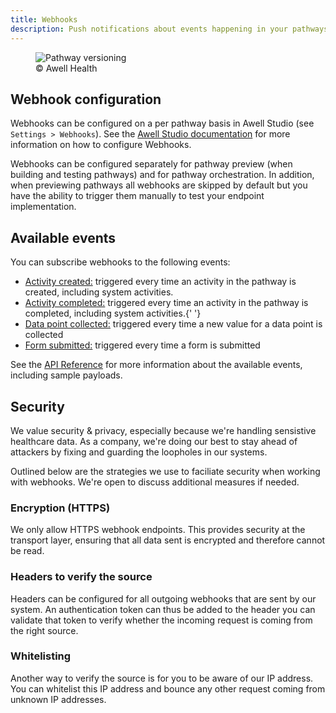 ```yaml
---
title: Webhooks
description: Push notifications about events happening in your pathways.
---
```


<figure className="w-full flex flex-col justify-center text-center">
  <img
    src="https://res.cloudinary.com/da7x4rzl4/image/upload/v1651756063/Developer%20portal/Webhooks_diagram.png"
    alt="Pathway versioning"
    className="w-full sm:w-10/12 mx-auto"
  />
  <figcaption className="dark:text-slate-400 pt-1">© Awell Health</figcaption>
</figure>

## Webhook configuration

Webhooks can be configured on a per pathway basis in Awell Studio (see `Settings > Webhooks`). See the <a href="https://help.awellhealth.com/en/" target="_blank">Awell Studio documentation</a> for more information on how to configure Webhooks.

Webhooks can be configured separately for pathway preview (when building and testing pathways) and for pathway orchestration. In addition, when previewing pathways all webhooks are skipped by default but you have the ability to trigger them manually to test your endpoint implementation.

## Available events

You can subscribe webhooks to the following events:

- <u>Activity created:</u> triggered every time an activity in the pathway is created,
  including system activities.
- <u>Activity completed:</u> triggered every time an activity in the pathway is completed,
  including system activities.{' '}
- <u>Data point collected:</u> triggered every time a new value for a data point
  is collected
- <u>Form submitted:</u> triggered every time a form is submitted

See the [API Reference](/awell-orchestration/api-reference/overview/endpoints) for more information about the available events, including sample payloads.

## Security

We value security & privacy, especially because we're handling sensistive healthcare data. As a company, we're doing our best to stay ahead of attackers by fixing and guarding the loopholes in our systems.

Outlined below are the strategies we use to faciliate security when working with webhooks. We're open to discuss additional measures if needed.

### Encryption (HTTPS)

We only allow HTTPS webhook endpoints. This provides security at the transport layer, ensuring that all data sent is encrypted and therefore cannot be read.

### Headers to verify the source

Headers can be configured for all outgoing webhooks that are sent by our system. An authentication token can thus be added to the header you can validate that token to verify whether the incoming request is coming from the right source.

### Whitelisting

Another way to verify the source is for you to be aware of our IP address. You can whitelist this IP address and bounce any other request coming from unknown IP addresses.
